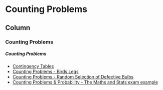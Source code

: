 Counting Problems {data-navmenu="Introductory Statistics"}
====================================================================

Column {.tabset}
-------------------------------------------------

### Counting Problems



<h5> Counting Problems </h5>


* <a href="https://youtu.be/LyEyrwP00-I/">	Contingency Tables	</a>	
* <a href="https://youtu.be/o2W64UlLKPE/">	Counting Problems  -   Birds Legs	</a>	
* <a href="https://youtu.be/WTRbqDWK72o/">	Counting Problems - Random Selection of Defective Bulbs	</a>	
* <a href="https://youtu.be/OFpbYmenB8g/">	Counting Problems & Probability - The Maths and Stats exam example	</a>	




